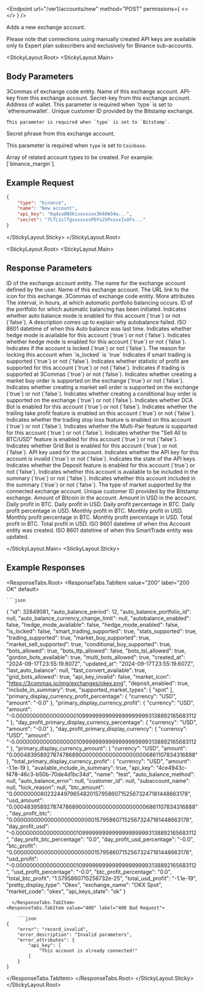 
<Endpoint
  url="/ver1/accounts/new"
  method="POST"
  permissions={
    <>
      <Permission title="Permission" description="ACCOUNTS_WRITE" />
      <Permission title="Security" description="SIGNED" />
    </>
  }
/>

Adds a new exchange account. 

<Informer variant="warning">
   Please note that connections using manually created API keys are available only to Expert plan subscribers and exclusively for Binance sub-accounts.
</Informer>


<StickyLayout.Root>
<StickyLayout.Main>

## Body Parameters

<ApiParam name='type' type='string' id="type" required>
   3Commas of exchange code entity.
</ApiParam>

<ApiParam name='name' type='string' id="name" required>
   Name of this exchange account.
</ApiParam>

<ApiParam name='api_key' type="string" id="api_key" required>
   API-key from this exchange account.
</ApiParam>

<ApiParam name='secret' type='string' id="secret" required>
   Secret-key from this exchange account.
</ApiParam>

<ApiParam name='address' type='string' id="address" required>
   Address of wallet. This parameter is required when `type` is set to `ethereumwallet`.
</ApiParam>

<ApiParam name='customer_id' type='string' id="customer_id" required>
    Unique customer ID provided by the Bitstamp exchange.
    
    This parameter is required when `type` is set to `Bitstamp`.
</ApiParam>

<ApiParam name='passphrase' type='string' id="passphrase" required>
   Secret phrase from this exchange account.

   This parameter is required when `type` is set to `Coinbase`.
</ApiParam>

<ApiParam name='types_to_create' type='array[string]' id="types_to_create" required>
   Array of related account types to be created.
   For example: [`binance_margin`].
</ApiParam>
</StickyLayout.Main>
<StickyLayout.Sticky>

## Example Request

```json title="POST /ver1/accounts/new"
{
    "type": "binance",
    "name": "New account",
    "api_key": "6q4zuONXKixxxxxxx3K46W34w...",
    "secret": "7CfL1slTgxxxxxxxPDfoJSPxxxxIsOFx..."
}
```
</StickyLayout.Sticky>
</StickyLayout.Root>

<StickyLayout.Root>
<StickyLayout.Main>

<h2>Response Parameters</h2>

<ApiParam name='id' type='integer' id="id">
   ID of the exchange account entity.
</ApiParam>

<ApiParam name='name' type='string' id="name">
   The name for the exchange account defined by the user.
</ApiParam>

<ApiParam name='exchange_name' type='string' id="exchange_name">
   Name of this exchange account.
</ApiParam>

<ApiParam name='market_icon' type='string' id="market_icon">
   The URL link to the icon for this exchange.
</ApiParam>

<ApiParam name='market_code' type='string' id="market_code">
   3Commas of exchange code entity.
</ApiParam>

<CollapseAll>
<CollapseAllHeading> More attributes <CollapseAllButton /> </CollapseAllHeading>

<CollapsibleApiParam name="auto_balance_period" type="integer" id="auto_balance_period">
   The interval, in hours, at which automatic portfolio balancing occurs.
</CollapsibleApiParam>

<CollapsibleApiParam name="auto_balance_portfolio_id" type="integer" id="auto_balance_portfolio_id">
   ID of the portfolio for which automatic balancing has been initiated.
</CollapsibleApiParam>

<CollapsibleApiParam name="autobalance_enabled" type="boolean" id="autobalance_enabled">
   Indicates whether auto balance mode is enabled for this account (`true`) or not (`false`).
</CollapsibleApiParam>

<CollapsibleApiParam name="auto_balance_error" type="string or null" id="auto_balance_error">
   A description comes up to explain why autobalance failed.
</CollapsibleApiParam>

<CollapsibleApiParam name="last_auto_balance" type="string or null" id="last_auto_balance">
   ISO 8601 datetime of when this Auto balance was last time.
</CollapsibleApiParam>

<CollapsibleApiParam name="hedge_mode_available" type="boolean" id="hedge_mode_available">
   Indicates whether hedge mode is available for this account (`true`) or not (`false`).
</CollapsibleApiParam>

<CollapsibleApiParam name="hedge_mode_enabled" type="boolean" id="hedge_mode_enabled">
   Indicates whether hedge mode is enabled for this account (`true`) or not (`false`).
</CollapsibleApiParam>

<CollapsibleApiParam name="is_locked" type="boolean" id="is_locked">
   Indicates if the account is locked (`true`) or not (`false`).
</CollapsibleApiParam>

<CollapsibleApiParam name="lock_reason" type="string or null" id="lock_reason">
   The reason for locking this account when `is_locked` is `true`
</CollapsibleApiParam>

<CollapsibleApiParam name="smart_trading_supported" type="boolean" id="smart_trading_supported">
   Indicates if smart trading is supported (`true`) or not (`false`).
</CollapsibleApiParam>

<CollapsibleApiParam name="stats_supported" type="boolean" id="stats_supported">
   Indicates whether statistic of profit are supported for this account (`true`) or not (`false`).
</CollapsibleApiParam>

<CollapsibleApiParam name="trading_supported" type="boolean" id="trading_supported">
   Indicates if trading is supported at 3Commas (`true`) or not (`false`).
</CollapsibleApiParam>

<CollapsibleApiParam name="market_buy_supported" type="boolean" id="market_buy_supported">
   Indicates whether creating a market buy order is supported on the exchange (`true`) or not (`false`).
</CollapsibleApiParam>

<CollapsibleApiParam name="market_sell_supported" type="boolean" id="market_sell_supported">
   Indicates whether creating a market sell order is supported on the exchange (`true`) or not (`false`).
</CollapsibleApiParam>

<CollapsibleApiParam name="conditional_buy_supported" type="boolean" id="conditional_buy_supported">
   Indicates whether creating a conditional buy order is supported on the exchange (`true`) or not (`false`).
</CollapsibleApiParam>

<CollapsibleApiParam name="bots_allowed" type="boolean" id="bots_allowed">
   Indicates whether DCA Bot is enabled for this account (`true`) or not (`false`).
</CollapsibleApiParam>

<CollapsibleApiParam name="bots_ttp_allowed" type="boolean" id="bots_ttp_allowed">
   Indicates whether the trailing take profit feature is enabled on this account (`true`) or not (`false`).
</CollapsibleApiParam>

<CollapsibleApiParam name="bots_tsl_allowed" type="boolean" id="bots_tsl_allowed">
   Indicates whether the trading stop loss feature is enabled on this account (`true`) or not (`false`).
</CollapsibleApiParam>

<CollapsibleApiParam name="multi_bots_allowed" type="boolean" id="multi_bots_allowed">
   Indicates whether the Multi-Pair feature is supported for this account (`true`) or not (`false`).
</CollapsibleApiParam>

<CollapsibleApiParam name="fast_convert_available" type="boolean" id="fast_convert_available">
   Indicates whether the "Sell All to BTC/USD" feature is enabled for this account (`true`) or not (`false`).
</CollapsibleApiParam>

<CollapsibleApiParam name="grid_bots_allowed" type="boolean" id="grid_bots_allowed">
   Indicates whether Grid Bot is enabled for this account (`true`) or not (`false`).
</CollapsibleApiParam>

<CollapsibleApiParam name="api_key" type="string" id="api_key">
   API key used for the account.
</CollapsibleApiParam>

<CollapsibleApiParam name="api_key_invalid" type="boolean" id="api_key_invalid">
   Indicates whether the API key for this account is invalid (`true`) or not (`false`).
</CollapsibleApiParam>

<CollapsibleApiParam name="api_keys_state" type="string" id="api_keys_state">
   Indicates the state of the API keys.
</CollapsibleApiParam>

<CollapsibleApiParam name="deposit_enabled" type="boolean" id="deposit_enabled">
   Indicates whether the Deposit feature is enabled for this account (`true`) or not (`false`).
</CollapsibleApiParam>

<CollapsibleApiParam name="available_include_in_summary" type="boolean" id="available_include_in_summary">
   Indicates whether this account is available to be included in the summary (`true`) or not (`false`).
</CollapsibleApiParam>

<CollapsibleApiParam name="include_in_summary" type="boolean" id="include_in_summary">
   Indicates whether this account included in the summary (`true`) or not (`false`).
</CollapsibleApiParam>

<CollapsibleApiParam name="supported_market_types" type="array" id="supported_market_types">
   The type of market supported by the connected exchange account.
</CollapsibleApiParam>

<CollapsibleApiParam name="customer_id" type="string" id="customer_id">
   Unique customer ID provided by the Bitstamp exchange.
</CollapsibleApiParam>

<CollapsibleApiParam name="btc_amount" type="string" id="btc_amount">
   Amount of Bitcoin in the account.
</CollapsibleApiParam>

<CollapsibleApiParam name="usd_amount" type="string" id="usd_amount">
   Amount in USD in the account.
</CollapsibleApiParam>

<CollapsibleApiParam name="day_profit_btc" type="string" id="day_profit_btc">
   Daily profit in BTC.
</CollapsibleApiParam>

<CollapsibleApiParam name="day_profit_usd" type="string" id="day_profit_usd">
   Daily profit in USD.
</CollapsibleApiParam>

<CollapsibleApiParam name="day_profit_btc_percentage" type="number" id="day_profit_btc_percentage">
   Daily profit percentage in BTC.
</CollapsibleApiParam>

<CollapsibleApiParam name="day_profit_usd_percentage" type="number" id="day_profit_usd_percentage">
   Daily profit percentage in USD.
</CollapsibleApiParam>

<CollapsibleApiParam name="btc_profit" type="number" id="btc_profit">
   Monthly profit in BTC.
</CollapsibleApiParam>

<CollapsibleApiParam name="usd_profit" type="number" id="usd_profit">
   Monthly profit in USD.
</CollapsibleApiParam>

<CollapsibleApiParam name="btc_profit_percentage" type="number" id="btc_profit_percentage">
   Monthly profit percentage in BTC.
</CollapsibleApiParam>

<CollapsibleApiParam name="usd_profit_percentage" type="number" id="usd_profit_percentage">
   Monthly profit percentage in USD.
</CollapsibleApiParam>

<CollapsibleApiParam name="total_btc_profit" type="number" id="total_btc_profit">
   Total profit in BTC.
</CollapsibleApiParam>

<CollapsibleApiParam name="total_usd_profit" type="number" id="total_usd_profit">
   Total profit in USD.
</CollapsibleApiParam>

<CollapsibleApiParam name="created_at" type="string" id="created_at">
   ISO 8601 datetime of when this Account entity was created.
</CollapsibleApiParam>

<CollapsibleApiParam name="updated_at" type="string" id="updated_at">
   ISO 8601 datetime of when this SmartTrade entity was updated.
</CollapsibleApiParam>
</CollapseAll>

</StickyLayout.Main>
<StickyLayout.Sticky>

## Example Responses

<ResponseTabs.Root>
<ResponseTabs.TabItem value="200" label="200 OK" default>

    ```json
{
    "id": 32849081,
    "auto_balance_period": 12,
    "auto_balance_portfolio_id": null,
    "auto_balance_currency_change_limit": null,
    "autobalance_enabled": false,
    "hedge_mode_available": false,
    "hedge_mode_enabled": false,
    "is_locked": false,
    "smart_trading_supported": true,
    "stats_supported": true,
    "trading_supported": true,
    "market_buy_supported": true,
    "market_sell_supported": true,
    "conditional_buy_supported": true,
    "bots_allowed": true,
    "bots_ttp_allowed": false,
    "bots_tsl_allowed": true,
    "gordon_bots_available": true,
    "multi_bots_allowed": true,
    "created_at": "2024-09-17T23:55:19.607Z",
    "updated_at": "2024-09-17T23:55:19.607Z",
    "last_auto_balance": null,
    "fast_convert_available": true,
    "grid_bots_allowed": true,
    "api_key_invalid": false,
    "market_icon": "https://3commas.io/img/exchanges/okex.png",
    "deposit_enabled": true,
    "include_in_summary": true,
    "supported_market_types": [
        "spot"
    ],
    "primary_display_currency_profit_percentage": {
        "currency": "USD",
        "amount": "-0.0"
    },
    "primary_display_currency_profit": {
        "currency": "USD",
        "amount": "-0.00000000000000000010999999999999999999993138892165683112"
    },
    "day_profit_primary_display_currency_percentage": {
        "currency": "USD",
        "amount": "-0.0"
    },
    "day_profit_primary_display_currency": {
        "currency": "USD",
        "amount": "-0.00000000000000000010999999999999999999993138892165683112"
    },
    "primary_display_currency_amount": {
        "currency": "USD",
        "amount": "0.00048395892787478689000000000000000000006861107834316888"
    },
    "total_primary_display_currency_profit": {
        "currency": "USD",
        "amount": -1.1e-19
    },
    "available_include_in_summary": true,
    "api_key": "4ce4943c-f478-46c3-b50b-70de4d1bc34d",
    "name": "test",
    "auto_balance_method": null,
    "auto_balance_error": null,
    "customer_id": null,
    "subaccount_name": null,
    "lock_reason": null,
    "btc_amount": "0.0000000080232449796548201579586071525673247181448663178",
    "usd_amount": "0.00048395892787478689000000000000000000006861107834316888",
    "day_profit_btc": "0.0000000000000000000000001579586071525673247181448663178",
    "day_profit_usd": "-0.00000000000000000010999999999999999999993138892165683112",
    "day_profit_btc_percentage": "0.0",
    "day_profit_usd_percentage": "-0.0",
    "btc_profit": "0.0000000000000000000000001579586071525673247181448663178",
    "usd_profit": "-0.00000000000000000010999999999999999999993138892165683112",
    "usd_profit_percentage": "-0.0",
    "btc_profit_percentage": "0.0",
    "total_btc_profit": "1.5795860715256732e-25",
    "total_usd_profit": "-1.1e-19",
    "pretty_display_type": "Okex",
    "exchange_name": "OKX Spot",
    "market_code": "okex",
    "api_keys_state": "ok"
}
```
  </ResponseTabs.TabItem>
<ResponseTabs.TabItem value="40O" label="400 Bad Request">

    ```json
{
    "error": "record_invalid",
    "error_description": "Invalid parameters",
    "error_attributes": {
        "api_key": [
            "This account is already connected!"
        ]
    }
}
```
  </ResponseTabs.TabItem>
</ResponseTabs.Root>
</StickyLayout.Sticky>
</StickyLayout.Root>
